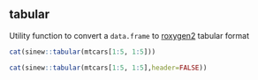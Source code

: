 ## tabular

Utility function to convert a `data.frame` to [roxygen2](https://cran.r-project.org/web/packages/roxygen2/vignettes/roxygen2.html) tabular format

```r
cat(sinew::tabular(mtcars[1:5, 1:5]))
```

```r
cat(sinew::tabular(mtcars[1:5, 1:5],header=FALSE))
```

